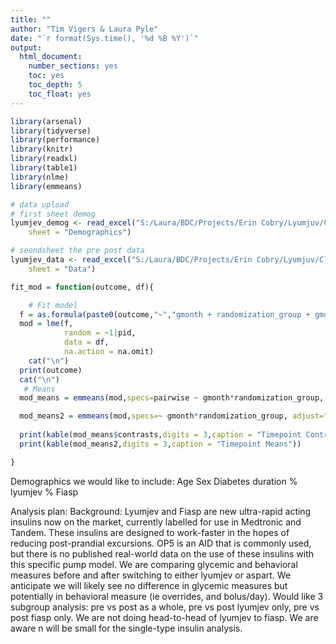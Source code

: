 ---
title: ""
author: "Tim Vigers & Laura Pyle"
date: "`r format(Sys.time(), '%d %B %Y')`"
output:
  html_document:
    number_sections: yes
    toc: yes
    toc_depth: 5
    toc_float: yes
---

```{r setup, include=FALSE}
library(arsenal)
library(tidyverse)
library(performance)
library(knitr)
library(readxl)
library(table1)
library(nlme)
library(emmeans)

# data upload
# first sheet demog
lyumjev_demog <- read_excel("S:/Laura/BDC/Projects/Erin Cobry/Lyumjuv/Clean excel_lyumjev.xlsx", 
    sheet = "Demographics")

# seondsheet the pre post data
lyumjev_data <- read_excel("S:/Laura/BDC/Projects/Erin Cobry/Lyumjuv/Clean excel_lyumjev.xlsx", 
    sheet = "Data")

```

```{r functions, include = FALSE}
fit_mod = function(outcome, df){

    # Fit model
  f = as.formula(paste0(outcome,"~","gmonth + randomization_group + gmonth*randomization_group"))
  mod = lme(f,
            random = ~1|pid,
            data = df,
            na.action = na.omit)
    cat("\n")
  print(outcome)
  cat("\n")
   # Means
  mod_means = emmeans(mod,specs=pairwise ~ gmonth*randomization_group, adjust="none")

  mod_means2 = emmeans(mod,specs=~ gmonth*randomization_group, adjust="none")
  
  print(kable(mod_means$contrasts,digits = 3,caption = "Timepoint Contrasts"))
  print(kable(mod_means2,digits = 3,caption = "Timepoint Means"))

}
```

Demographics we would like to include: 
Age
Sex
Diabetes duration
% lyumjev
% Fiasp


Analysis plan: 
                Background: Lyumjev and Fiasp are new ultra-rapid acting insulins now on the market, currently labelled for use in Medtronic and Tandem. These insulins are designed to work-faster in the hopes of reducing post-prandial excursions. OP5 is an AID that is commonly used, but there is no published real-world data on the use of these insulins with this specific pump model. We are comparing glycemic and behavioral measures before and after switching to either lyumjev or aspart. We anticipate we will likely see no difference in glycemic measures but potentially in behavioral measure (ie overrides, and bolus/day). Would like 3 subgroup analysis: pre vs post as a whole, pre vs post lyumjev only, pre vs post fiasp only. We are not doing head-to-head of lyumjev to fiasp. We are aware n will be small for the single-type insulin analysis. 
